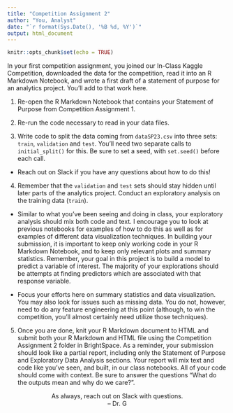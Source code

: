 ```yaml
---
title: "Competition Assignment 2"
author: "You, Analyst"
date: "`r format(Sys.Date(), '%B %d, %Y')`"
output: html_document
---
```


```r
knitr::opts_chunk$set(echo = TRUE)
```

In your first competition assignment, you joined our In-Class Kaggle Competition, downloaded the data for the competition, read it into an R Markdown Notebook, and wrote a first draft of a statement of purpose for an analytics project. You'll add to that work here.

1. Re-open the R Markdown Notebook that contains your Statement of Purpose from Competition Assignment 1.

2. Re-run the code necessary to read in your data files.

3. Write code to split the data coming from `dataSP23.csv` into three sets: `train`, `validation` and `test`. You'll need two separate calls to `initial_split()` for this. Be sure to set a seed, with `set.seed()` before each call.

  + Reach out on Slack if you have any questions about how to do this!

4. Remember that the `validation` and `test` sets should stay hidden until later parts of the analytics project. Conduct an exploratory analysis on the training data (`train`).

  + Similar to what you've been seeing and doing in class, your exploratory analysis should mix both code and text. I encourage you to look at previous notebooks for examples of how to do this as well as for examples of different data visualization techniques. In building your submission, it is important to keep only working code in your R Markdown Notebook, and to keep only relevant plots and summary statistics. Remember, your goal in this project is to build a model to predict a variable of interest. The majority of your explorations should be attempts at finding predictors which are associated with that response variable.

  + Focus your efforts here on summary statistics and data visualization. You may also look for issues such as missing data. You do not, however, need to do any feature engineering at this point (although, to win the competition, you'll almost certainly need utilize those techniques).

5. Once you are done, knit your R Markdown document to HTML and submit both your R Markdown and HTML file using the Competition Assignment 2 folder in BrightSpace. As a reminder, your submission should look like a partial report, including only the Statement of Purpose and Exploratory Data Analysis sections. Your report will mix text and code like you've seen, and built, in our class notebooks. All of your code should come with context. Be sure to answer the questions "What do the outputs mean and why do we care?".

<center>As always, reach out on Slack with questions.<br/>
-- Dr. G</center>